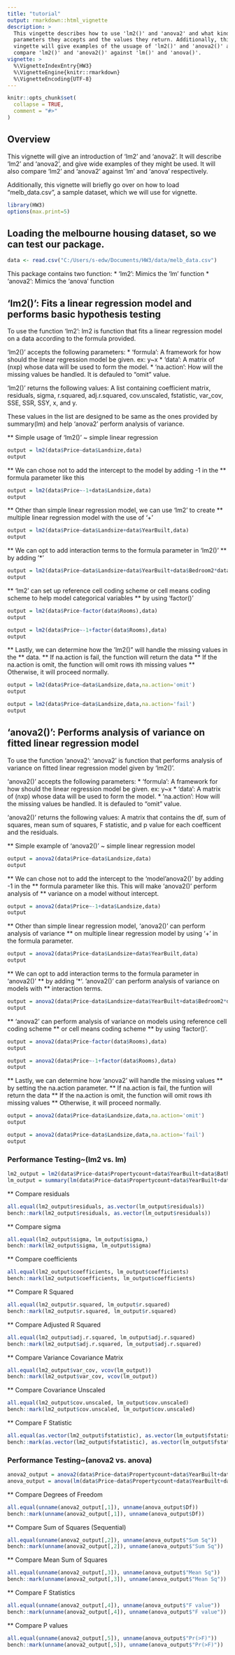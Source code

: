 ```yaml
---
title: "tutorial"
output: rmarkdown::html_vignette
description: >
  This vingette describes how to use 'lm2()' and 'anova2' and what kind of 
  parameters they accepts and the values they return. Additionally, this 
  vingette will give examples of the usuage of 'lm2()' and 'anova2()' and 
  compare 'lm2()' and 'anova2()' against 'lm()' and 'anova()'.
vignette: >
  %\VignetteIndexEntry{HW3}
  %\VignetteEngine{knitr::rmarkdown}
  %\VignetteEncoding{UTF-8}
---
```


```r
knitr::opts_chunk$set(
  collapse = TRUE,
  comment = "#>"
)
```


## Overview
This vignette will give an introduction of 'lm2' and 'anova2'. It will describe
'lm2' and 'anova2', and give wide examples of they might be used.
It will also compare 'lm2' and 'anova2' against 'lm' and 'anova' respectively. 

Additionally, this vignette will briefly go over on how to load "melb_data.csv",
a sample dataset, which we will use for vignette.
```r
library(HW3)
options(max.print=5)
```


## Loading the melbourne housing dataset, so we can test our package.
```r
data <- read.csv("C:/Users/s-edw/Documents/HW3/data/melb_data.csv")
```

This package contains two function:
* 'lm2': Mimics the 'lm' function
* 'anova2': Mimics the 'anova' function



## 'lm2()': Fits a linear regression model and performs basic hypothesis testing


To use the function 'lm2':
lm2 is function that fits a linear regression model on a data according to 
the formula provided.

'lm2()' accepts the following parameters:
* 'formula': A framework for how should the linear regression model be given.
  ex: y~x
* 'data': A matrix of (nxp) whose data will be used to form the model.
* 'na.action': How will the missing values be handled. It is defauled to "omit" value.

'lm2()' returns the following values:
A list containing coefficient matrix, residuals, sigma, r.squared, adj.r.squared,
cov.unscaled, fstatistic, var_cov, SSE, SSR, SSY, x, and y.

These values in the list are designed to be same as the ones provided by summary(lm)
and help 'anova2' perform analysis of variance.


** Simple usage of 'lm2()' ~ simple linear regression
```r
output = lm2(data$Price~data$Landsize,data)
output
```
** We can chose not to add the intercept to the model by adding -1 in the 
** formula parameter like this
```r
output = lm2(data$Price~-1+data$Landsize,data)
output
```

** Other than simple linear regression model, we can use 'lm2' to create 
** multiple linear regression model with the use of '+'
```r
output = lm2(data$Price~data$Landsize+data$YearBuilt,data)
output

```


** We can opt to add interaction terms to the formula parameter in 'lm2()'
** by adding '*'
```r
output = lm2(data$Price~data$Landsize+data$YearBuilt+data$Bedroom2*data$Rooms,data)
output
```

** 'lm2' can set up reference cell coding scheme or cell means coding scheme to help model categorical variables
** by using 'factor()'
```r
output = lm2(data$Price~factor(data$Rooms),data)
output

output = lm2(data$Price~-1+factor(data$Rooms),data)
output

```



** Lastly, we can determine how the 'lm2()" will handle the missing values in the
** data.
** If na.action is fail, the function will return the data
** If the na.action is omit, the function will omit rows ith missing values
** Otherwise, it will proceed normally.
```r
output = lm2(data$Price~data$Landsize,data,na.action='omit')
output

output = lm2(data$Price~data$Landsize,data,na.action='fail')
output

```


## 'anova2()': Performs analysis of variance on fitted linear regression model

To use the function 'anova2':
'anova2' is function that performs analysis of variance on fitted linear 
regression model given by 'lm2()'. 

'anova2()' accepts the following parameters:
* 'formula': A framework for how should the linear regression model be given.
  ex: y~x
* 'data': A matrix of (nxp) whose data will be used to form the model.
* 'na.action': How will the missing values be handled. It is defauled to "omit" value.

'anova2()' returns the following values:
A matrix that contains the df, sum of squares, mean sum of squares, F statistic, and
p value for each coefficent and the residuals.

** Simple example of 'anova2()' ~ simple linear regression model
```r
output = anova2(data$Price~data$Landsize,data)
output
```

** We can chose not to add the intercept to the 'model'anova2()' by adding -1 in the 
** formula parameter like this. This will make 'anova2()' perform analysis of 
** variance on a model without intercept.
```r
output = anova2(data$Price~-1+data$Landsize,data)
output

```

** Other than simple linear regression model, 'anova2()' can perform analysis of variance
** on multiple linear regression model by using '+' in the formula parameter.
```r
output = anova2(data$Price~data$Landsize+data$YearBuilt,data)
output

```



** We can opt to add interaction terms to the formula parameter in 'anova2()'
** by adding '*'. 'anova2()' can perform analysis of variance on models with
** interaction terms.
```r
output = anova2(data$Price~data$Landsize+data$YearBuilt+data$Bedroom2*data$Rooms,data)
output
```
** 'anova2' can perform analysis of variance on models using reference cell coding scheme
** or cell means coding scheme
** by using 'factor()'.
```r
output = anova2(data$Price~factor(data$Rooms),data)
output

output = anova2(data$Price~-1+factor(data$Rooms),data)
output
```


** Lastly, we can determine how 'anova2' will handle the missing values
** by setting the na.action parameter.
** If na.action is fail, the funtion will return the data
** If the na.action is omit, the function will omit rows ith missing values
** Otherwise, it will proceed normally.
```r
output = anova2(data$Price~data$Landsize,data,na.action='omit')
output

output = anova2(data$Price~data$Landsize,data,na.action='fail')
output

```


### Performance Testing~(lm2 vs. lm)
```r
lm2_output = lm2(data$Price~data$Propertycount+data$YearBuilt+data$Bathroom*data$Bedroom2,data,na.action = "omit")
lm_output = summary(lm(data$Price~data$Propertycount+data$YearBuilt+data$Bathroom*data$Bedroom2,data,na.action=na.omit))

```


** Compare residuals
```r
all.equal(lm2_output$residuals, as.vector(lm_output$residuals))
bench::mark(lm2_output$residuals, as.vector(lm_output$residuals))
```

** Compare sigma
```r
all.equal(lm2_output$sigma, lm_output$sigma,) 
bench::mark(lm2_output$sigma, lm_output$sigma)

```

** Compare coefficients
```r
all.equal(lm2_output$coefficients, lm_output$coefficients) 
bench::mark(lm2_output$coefficients, lm_output$coefficients)

```

** Compare R Squared
```r
all.equal(lm2_output$r.squared, lm_output$r.squared) 
bench::mark(lm2_output$r.squared, lm_output$r.squared)
```

** Compare Adjusted R Squared
```r
all.equal(lm2_output$adj.r.squared, lm_output$adj.r.squared) 
bench::mark(lm2_output$adj.r.squared, lm_output$adj.r.squared)
```
** Compare Variance Covariance Matrix
```r
all.equal(lm2_output$var_cov, vcov(lm_output)) 
bench::mark(lm2_output$var_cov, vcov(lm_output))
```
** Compare Covariance Unscaled
```r
all.equal(lm2_output$cov.unscaled, lm_output$cov.unscaled) 
bench::mark(lm2_output$cov.unscaled, lm_output$cov.unscaled)
```
** Compare F Statistic
```r
all.equal(as.vector(lm2_output$fstatistic), as.vector(lm_output$fstatistic)) 
bench::mark(as.vector(lm2_output$fstatistic), as.vector(lm_output$fstatistic))
```


### Performance Testing~(anova2 vs. anova)
```r
anova2_output = anova2(data$Price~data$Propertycount+data$YearBuilt+data$Bathroom*data$Bedroom2,data,na.action = "omit")
anova_output = anova(lm(data$Price~data$Propertycount+data$YearBuilt+data$Bathroom*data$Bedroom2,data,na.action=na.omit))
```


** Compare Degrees of Freedom
```r
all.equal(unname(anova2_output[,1]), unname(anova_output$Df))
bench::mark(unname(anova2_output[,1]), unname(anova_output$Df))
```

** Compare Sum of Squares (Sequential)
```r
all.equal(unname(anova2_output[,2]), unname(anova_output$"Sum Sq"))
bench::mark(unname(anova2_output[,2]), unname(anova_output$"Sum Sq"))
```

** Compare Mean Sum of Squares
```r
all.equal(unname(anova2_output[,3]), unname(anova_output$"Mean Sq"))
bench::mark(unname(anova2_output[,3]), unname(anova_output$"Mean Sq"))

```


** Compare F Statistics
```r
all.equal(unname(anova2_output[,4]), unname(anova_output$"F value"))
bench::mark(unname(anova2_output[,4]), unname(anova_output$"F value"))
```


** Compare P values
```r
all.equal(unname(anova2_output[,5]), unname(anova_output$"Pr(>F)"))
bench::mark(unname(anova2_output[,5]), unname(anova_output$"Pr(>F)"))
```

